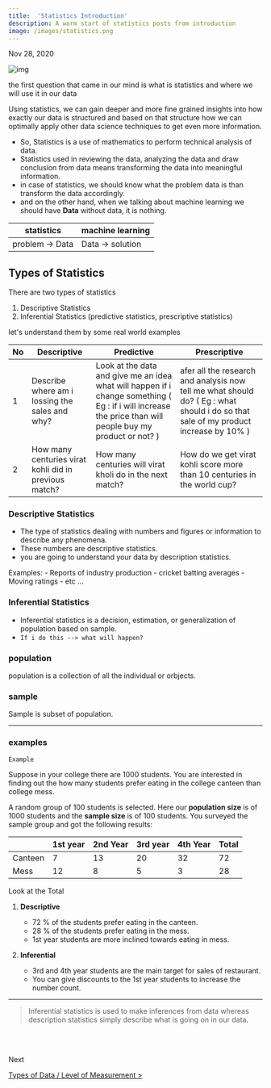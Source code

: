 ```yaml
---
title:  'Statistics Introduction' 
description: A warm start of statistics posts from introduction
image: /images/statistics.png
---
```


Nov 28, 2020

![img](https://i.imgur.com/rZYxPff.png)

the first question that came in our mind is what is statistics and where we will use it in our data 


Using statistics, we can gain deeper and more fine grained insights into how exactly our data is structured and based on that structure
how we can optimally apply other data science techniques to get even more information.

- So, Statistics is a use of mathematics to perform technical analysis of data.
- Statistics used in reviewing the data, analyzing the data and draw conclusion from data means transforming the data into meaningful information.
- in case of statistics, we should know what the problem data is than transform the data accordingly.
- and on the other hand, when we talking about machine learning we should have **Data** without data, it is nothing.

| statistics      | machine learning |
|-----------------|------------------|
| problem -> Data | Data -> solution |

## Types of Statistics

There are two types of statistics

1. Descriptive Statistics
2. Inferential Statistics (predictive statistics, prescriptive statistics)

let's understand them by some real world examples

|No |Descriptive | Predictive | Prescriptive |
|-|-|-|-|
|1 |Describe where am i lossing the sales and why? |Look at the data and give me an idea what will happen if i change something ( Eg : if i will increase the price than will people buy my product or not? )|afer all the research and analysis now tell me what should do? ( Eg : what should i do so that sale of my product increase by 10% )|
|2 |How many centuries virat kohli did in previous match?|How many centuries will virat kholi do in the next match?|How do we get virat kohli  score more than 10 centuries in the world cup?|

### Descriptive Statistics
- The type of statistics dealing with numbers and figures or information to describe any phenomena.
- These numbers are descriptive statistics.
- you are going to understand your data by description statistics.

Examples:
    - Reports of industry production
    - cricket batting averages
    - Moving ratings
    - etc ...


### Inferential Statistics

- Inferential statistics is a decision, estimation, or generalization of population based on sample.
- `If i do this --> what will happen?`

### population
population is a collection of all the individual or orbjects.

### sample
Sample is subset of population.

---
### examples


`Example`

Suppose in your college there are 1000 students. You are interested in finding out the how many students prefer
eating in the college canteen than college mess. 

A random group of 100 students is selected.  Here our **population size** is of 1000 students and the **sample size** is of 100 students.
You surveyed the sample group and got the following results:

|	|1st year|	2nd Year|	3rd year| 	4th   Year|Total|
|--|--|--|--|--|--|
|Canteen|	7|	13|	20|	32|	72|
|Mess|	12|	8|	5|	3|	28|

Look at the Total

1. **Descriptive**
    - 72 % of the students prefer eating in the canteen.
    - 28 % of the students prefer eating in the mess.
    - 1st year students are more inclined towards eating in mess.


2. **Inferential**  
    - 3rd and 4th year students are the main target for sales of restaurant. 
    - You can give discounts to the 1st year students to increase the number count.



---

> Inferential statistics is used to make inferences from data whereas description statistics simply describe what is going on in our data.

<br />
<br />

Next

[Types of Data / Level of Measurement >](/notes/stats/types-of-data-and-levelof-measurement) 